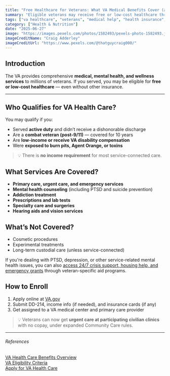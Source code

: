 ```yaml
---
title: "Free Healthcare for Veterans: What VA Medical Benefits Cover (and What They Don’t)"
summary: "Eligible veterans may receive free or low-cost healthcare through the VA, including hospital care, mental health services, and prescriptions. Here’s how to qualify and enroll."
tags: ["va healthcare", "veterans", "medical help", "health insurance", "mental health"]
category: ["Health & Nutrition"]
date: "2025-06-27"
image: "https://images.pexels.com/photos/1582493/pexels-photo-1582493.jpeg"
imageCreditName: "Craig Adderley"
imageCreditUrl: "https://www.pexels.com/@thatguycraig000/"
---
```


## Introduction

The VA provides comprehensive **medical, mental health, and wellness services** to millions of veterans. If you served, you may be eligible for **free or low-cost healthcare** — even without other insurance.

<BenefitsCtaBanner />

***

## Who Qualifies for VA Health Care?

You may qualify if you:

- Served **active duty** and didn’t receive a dishonorable discharge
- Are a **combat veteran (post-9/11)** — covered for 10 years
- Are **low-income or receive VA disability compensation**
- Were **exposed to burn pits, Agent Orange, or toxins**

> 💡 There is **no income requirement** for most service-connected care.

## What Services Are Covered?

- **Primary care, urgent care, and emergency services**
- **Mental health counseling** (including PTSD and suicide prevention)
- **Addiction treatment**
- **Prescriptions and lab tests**
- **Specialty care and surgeries**
- **Hearing aids and vision services**

## What’s Not Covered?

- Cosmetic procedures
- Experimental treatments
- Long-term custodial care (unless service-connected)

If you're dealing with PTSD, depression, or other service-related mental health issues, you can also [access 24/7 crisis support, housing help, and emergency grants](./veteran-crisis-support-free-hotlines-grants-and-emergency-help) through veteran-specific aid programs.

## How to Enroll

1. Apply online at [VA.gov](https://www.va.gov/health-care/apply/application)
2. Submit DD-214, income info (if needed), and insurance cards (if any)
3. Get assigned to a VA medical center and primary care provider

> 💡 Veterans can now get **urgent care at participating civilian clinics** with no copay, under expanded Community Care rules.

***

###### References

<div className="references">
<a href="https://www.va.gov/health-care/" target="_blank" rel="noopener noreferrer">VA Health Care Benefits Overview</a><br />
<a href="https://www.va.gov/health-care/eligibility/" target="_blank" rel="noopener noreferrer">VA Eligibility Criteria</a><br />
<a href="https://www.va.gov/health-care/apply/application/" target="_blank" rel="noopener noreferrer">Apply for VA Health Care</a>
</div>
